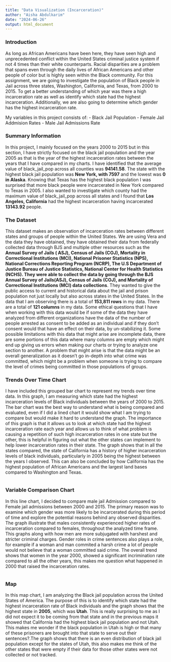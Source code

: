 ```yaml
---
title: "Data Visualization (Incarceration)"
author: "Aisha Abdulkarim"
date: "2024-06-26"
output: html_document
---
```


### Introduction

As long as African Americans have been here, they have seen high and unprecedented conflict within the United States criminal justice system if not 4 times than their white counterparts. Racial disparities are a problem that spans even through the daily lives of African Americans and other people of color but is highly seen within the Black community. For this assignment, we are going to investigate the population of Black people in Jail across three states, Washington, California, and Texas, from 2000 to 2015. To get a better understanding of which year was there a high incarceration rate as well as identify which state had the highest incarceration. Additionally, we are also going to determine which gender has the highest incarceration rate. 

My variables in this project consists of: 
  - Black Jail Population
  - Female Jail Addmision Rates
  - Male Jail Admissions Rate


### Summary Information

In this project, I mainly focused on the years  2000 to 2015 but in this section, I have strictly focused on the black jail population and the year 2005 as that is the year of the highest incarceration rates between the years that I have compared in my charts. I have identified that the average value of black_jail_pop across all counties was **94141.58**. The state with the highest black jail population was **New York, with 7597** and the lowest was **0 in  Alaska**. Knowing that Texas has the highest black population I was surprised that more black people were incarcerated in New York compared to Texas in 2005. I also wanted to investigate which county had the maximum value of black_jail_pop across all states and I found that **Los Angeles, California** had the highest incarceration having incarcerated **13143.92** people.


### The Dataset

This dataset makes an observation of incarceration rates between different states and groups of people within the United States. We are using  Vera and the data they have obtained, they have obtained their data from federally collected data through BJS and multiple other resources such as the **Annual Survey of Jails ( ASJ), Census of Jails (COJ), Mortality in Correctional Institutions (MCI), National Prisoner Statistics (NPS), National Corrections Reporting Program (NCRP), The U.S Department of Justice Bureau of Justice Statistics, National Center for Health Statistics (NCHS). They were able to collect the data by going through the BJS Annual Survey of Jails(ASJ), Census of Jails (COJ), and Mortality of Correctional Institutions (MCI) data collections**. They wanted to give the public access to current and historical data about the jail and prison population not just locally but also across states in the United States. In the data that I am observing there is a total of **153,811 rows** in my data. There are a total of **121 columns** in my data. Some ethical questions that I have when working with this data would be if some of the data they have analyzed from different organizations have the data of the number of people arrested as consent to be added as an individual and if they don't consent would that have an effect on their data, by un-stabilizing it. Some possible limitations with this data that might arise are incomplete data, there are some portions of this data where many columns are empty which might end up giving us errors when making our charts or trying to analyze one section to another. A problem that might arise is that the data might be an overall generalization as it doesn't go in-depth into what crime was committed, which might be a problem when someone is trying to compare the level of crimes being committed in those populations of groups. 


### Trends Over Time Chart

I have included this grouped bar chart to represent my trends over time data. In this graph, I am measuring which state had the highest incarceration levels of Black individuals between the years of 2000 to 2015. The bar chart was the best way to understand what is being compared and evaluated, even if I did a lined chart it would show what I am trying to compare but would make it hard to understand the graph. The importance of this graph is that it allows us to look at which state had the highest incarceration rate each year and allows us to think of what problem is causing a repetition of such high incarceration rates in one state but the other, this is helpful in figuring out what the other states can implement to help lower incarceration rates in their state. The graph shows that in all the states compared, the state of California has a history of higher incarceration levels of black individuals, particularly in 2005 being the highest between the years I observed. This can also be concluded by how California has the highest population of African Americans and the largest land bases compared to Washington and Texas.

```r
```

  
### Variable Comparison Chart

In this line chart, I decided to compare male jail Admission compared to  Female jail admissions between 2000 and 2015. The primary reason was to examine which gender was more likely to be incarcerated during this period of time and explore the potential reasons behind any observed disparities. The graph illustrate that males consistently experienced higher rates of incarceration compared to females, throughout the analyzed time frame. This graphs along with how men are more subjugated with harshest and stricter criminal charges. Gender roles in crime sentences also plays a role, for example if a woman and man commited a harsh crime a lot of people would not believe that a woman committed said crime. The overall trend shows that women in the year 2000, showed a significant incrimination rate compared to all the other years, this makes me question what happened in 2000 that raised the incarceration rates. 

```r
```

### Map

In this map chart, I  am analyzing the Black jail population across the United States of America. The purpose of this is to identify which state had the highest incarceration rate of Black individuals and the graph shows that the highest state in __2005__, which was **Utah**. This is really surprising to me as I did not expect it to be coming from that state and in the previous maps it showed that California had the highest black jail population and not Utah. This makes me wonder if the black population in Utah is high or that many of these prisoners are brought into that state to serve out their sentences?.The graph shows that there is an even distribution of black jail population except for the states of Utah, this also makes me think of the other states that were empty if their data for those other states were not collected or not tracked.


```r
```


